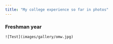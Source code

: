 ```yaml
---
title: "My college experience so far in photos"
---
```


### Freshman year

```         
![Test](images/gallery/omw.jpg)
```
